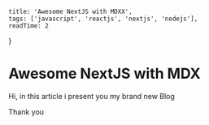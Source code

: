 
    title: 'Awesome NextJS with MDXX',
    tags: ['javascript', 'reactjs', 'nextjs', 'nodejs'],
    readTime: 2
}


# Awesome NextJS with MDX

Hi, in this article i present you my brand new Blog

Thank you

